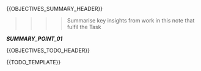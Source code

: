{{OBJECTIVES_SUMMARY_HEADER}}


>>>>
>>>> Summarise key insights from work in this note that fulfil the Task
>>>>


*__SUMMARY_POINT_01__*



{{OBJECTIVES_TODO_HEADER}}

{{TODO_TEMPLATE}}


